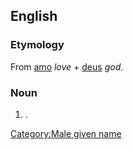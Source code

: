 ==English==
===Etymology===
From {{L.}} [[amo]] ''love'' + [[deus]] ''god''.
===Noun===
{{en-proper noun}}
# {{given name|male}}.
[[Category:Male given name]]